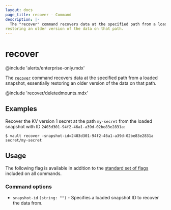 ```yaml
---
layout: docs
page_title: recover - Command
description: |-
  The "recover" command recovers data at the specified path from a loaded snapshot, essentially
restoring an older version of the data on that path.
---
```


# recover

@include 'alerts/enterprise-only.mdx'

The [`recover`](/vault/docs/concepts/integrated-storage/snapshot-recover) command recovers data at the specified path from a loaded snapshot, essentially
restoring an older version of the data on that path.

@include 'recover/deletedmounts.mdx'

## Examples

Recover the KV version 1 secret at the path `my-secret` from the loaded snapshot with ID `2403d301-94f2-46a1-a39d-02be83e2831a`:

```shell-session
$ vault recover -snapshot-id=2403d301-94f2-46a1-a39d-02be83e2831a secret/my-secret
```

## Usage

The following flag is available in addition to the [standard set of
flags](/vault/docs/commands) included on all commands.

### Command options

- `snapshot-id` `(string: "")` - Specifies a loaded snapshot ID to recover
the data from.
